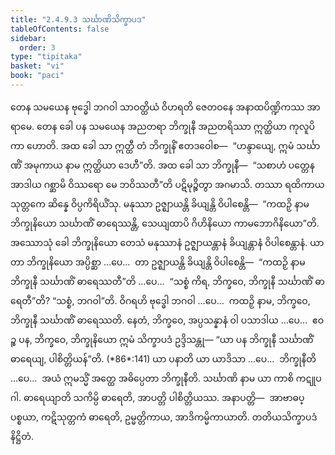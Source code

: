 ```yaml
---
title: "2.4.9.3 သင်္ဃာဏိသိက္ခာပဒ"
tableOfContents: false
sidebar:
  order: 3
type: "tipitaka"
basket: "vi"
book: "paci"
---
```



<DynamicBreadcrumb />

<Division number="1190" book="paci" e="ch" v="2" p="453">

<Paragraph number="3454" book="paci">
တေန သမယေန ဗုဒ္ဓေါ ဘဂဝါ သာဝတ္ထိယံ ဝိဟရတိ ဇေတဝနေ အနာထပိဏ္ဍိကဿ အာရာမေ. တေန ခေါ ပန သမယေန အညတရာ ဘိက္ခုနီ အညတရိဿာ ဣတ္ထိယာ ကုလူပိကာ ဟောတိ. အထ ခေါ သာ ဣတ္ထီ တံ ဘိက္ခုနိံ ဧတဒဝေါစ—  “ဟန္ဒာယျေ, ဣမံ သင်္ဃာဏိံ အမုကာယ နာမ ဣတ္ထိယာ ဒေဟီ”တိ. အထ ခေါ သာ ဘိက္ခုနီ—  “သစာဟံ ပတ္တေန အာဒါယ ဂစ္ဆာမိ ဝိဿရော မေ ဘဝိဿတီ”တိ ပဋိမုဉ္စိတွာ အဂမာသိ. တဿာ ရထိကာယ သုတ္တကေ ဆိန္နေ ဝိပ္ပကိရိယိံသု. မနုဿာ ဥဇ္ဈာယန္တိ ခိယျန္တိ ဝိပါစေန္တိ—  “ကထဉှိ နာမ ဘိက္ခုနိယော သင်္ဃာဏိံ ဓာရေဿန္တိ, သေယျထာပိ ဂိဟိနိယော ကာမဘောဂိနိယော”တိ.
</Paragraph>

<Paragraph number="3455" book="paci">
အဿောသုံ ခေါ ဘိက္ခုနိယော တေသံ မနုဿာနံ ဥဇ္ဈာယန္တာနံ ခိယျန္တာနံ ဝိပါစေန္တာနံ. ယာ တာ ဘိက္ခုနိယော အပ္ပိစ္ဆာ …ပေ…  တာ ဥဇ္ဈာယန္တိ ခိယျန္တိ ဝိပါစေန္တိ—  “ကထဉှိ နာမ ဘိက္ခုနီ သင်္ဃာဏိံ ဓာရေဿတီ”တိ …ပေ…  “သစ္စံ ကိရ, ဘိက္ခဝေ, ဘိက္ခုနီ သင်္ဃာဏိံ ဓာရေတီ”တိ? “သစ္စံ, ဘဂဝါ”တိ. ဝိဂရဟိ ဗုဒ္ဓေါ ဘဂဝါ …ပေ…  ကထဉှိ နာမ, ဘိက္ခဝေ, ဘိက္ခုနီ သင်္ဃာဏိံ ဓာရေဿတိ. နေတံ, ဘိက္ခဝေ, အပ္ပသန္နာနံ ဝါ ပသာဒါယ …ပေ…  ဧဝဉ္စ ပန, ဘိက္ခဝေ, ဘိက္ခုနိယော ဣမံ သိက္ခာပဒံ ဥဒ္ဒိသန္တု—
</Paragraph>

</Division>
<Division number="1191" book="paci" e="ch" v="2" p="454">

<Paragraph number="3456" book="paci">
<Emphasis>“ယာ ပန ဘိက္ခုနီ သင်္ဃာဏိံ ဓာရေယျ, ပါစိတ္တိယန်”</Emphasis>တိ. (*86*:<Emphasis>141</Emphasis>)
</Paragraph>

</Division>
<Division number="1192" book="paci" e="ch" v="2" p="454">

<Paragraph number="3457" book="paci">
<Emphasis>ယာ ပနာ</Emphasis>တိ ယာ ယာဒိသာ …ပေ…  <Emphasis>ဘိက္ခုနီ</Emphasis>တိ …ပေ…  အယံ ဣမသ္မိံ အတ္ထေ အဓိပ္ပေတာ ဘိက္ခုနီတိ.
</Paragraph>

<Paragraph number="3458" book="paci">
<Emphasis>သင်္ဃာဏိ</Emphasis> နာမ ယာ ကာစိ ကဋူပဂါ.
</Paragraph>

<Paragraph number="3459" book="paci">
<Emphasis>ဓာရေယျာ</Emphasis>တိ သကိမ္ပိ ဓာရေတိ, အာပတ္တိ ပါစိတ္တိယဿ.
</Paragraph>

</Division>
<Division number="1193" book="paci" e="ch" v="2" p="454">

<Paragraph number="3460" book="paci">
အနာပတ္တိ—  အာဗာဓပ္ပစ္စယာ, ကဋိသုတ္တကံ ဓာရေတိ, ဥမ္မတ္တိကာယ, အာဒိကမ္မိကာယာတိ.

</Paragraph>
</Division>

<Paragraph number="3461" type="center" book="paci">
တတိယသိက္ခာပဒံ နိဋ္ဌိတံ.
</Paragraph>